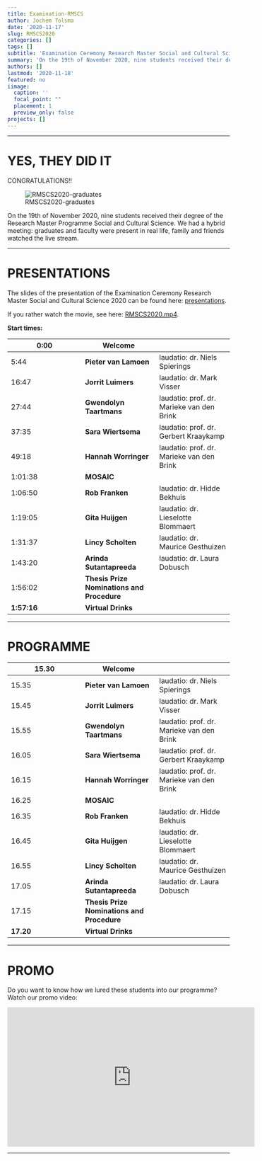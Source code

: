 ```yaml
---
title: Examination-RMSCS
author: Jochem Tolsma
date: '2020-11-17'
slug: RMSCS2020
categories: []
tags: []
subtitle: 'Examination Ceremony Research Master Social and Cultural Science 2020'
summary: 'On the 19th of November 2020, nine students received their degree of the Research Master Programme Social and Cultural Science. We had a hybrid meeting: graduates and faculty were present in real life, family and friends watched the live stream.'
authors: []
lastmod: '2020-11-18'
featured: no
iimage:
  caption: ''
  focal_point: ""
  placement: 1
  preview_only: false
projects: []
---
```


---  

# YES, THEY DID IT

CONGRATULATIONS!!

![RMSCS2020-graduates](rmscs2020.jpg) 

On the 19th of November 2020, nine students received their degree of the Research Master Programme Social and Cultural Science. We had a hybrid meeting: graduates and faculty were present in real life, family and friends watched the live stream.  

---  

# **PRESENTATIONS**

The slides of the presentation of the Examination Ceremony Research Master Social and Cultural Science 2020 can be found here: [presentations](2020uitreikingRMSCS.pdf).  

If you rather watch the movie, see here: [RMSCS2020.mp4](https://www.jtolsma.nl/rmscs2020/RMSCS.mp4).  

**Start times:**


**0:00**|**Welcome**| 
-----|-----|-----
5:44|**Pieter van Lamoen**|laudatio: dr. Niels Spierings
16:47|**Jorrit Luimers**|laudatio: dr. Mark Visser
27:44|**Gwendolyn Taartmans**|laudatio: prof. dr. Marieke van den Brink
37:35|**Sara Wiertsema**|laudatio: prof. dr. Gerbert Kraaykamp
49:18|**Hannah Worringer**|laudatio: prof. dr. Marieke van den Brink
1:01:38|**MOSAIC**| 
1:06:50|**Rob Franken**|laudatio: dr. Hidde Bekhuis
1:19:05|**Gita Huijgen**|laudatio: dr. Lieselotte Blommaert
1:31:37|**Lincy Scholten**|laudatio: dr. Maurice Gesthuizen
1:43:20|**Arinda Sutantapreeda**|laudatio: dr. Laura Dobusch
1:56:02|**Thesis Prize Nominations and Procedure**| 
**1:57:16**|**Virtual Drinks**| 


---  

# **PROGRAMME**  

15.30|**Welcome**| 
-----|-----|-----
15.35|**Pieter van Lamoen**|laudatio: dr. Niels Spierings
15.45|**Jorrit Luimers**|laudatio: dr. Mark Visser
15.55|**Gwendolyn Taartmans**|laudatio: prof. dr. Marieke van den Brink
16.05|**Sara Wiertsema**|laudatio: prof. dr. Gerbert Kraaykamp
16.15|**Hannah Worringer**|laudatio: prof. dr. Marieke van den Brink
16.25|**MOSAIC**| 
16.35|**Rob Franken**|laudatio: dr. Hidde Bekhuis
16.45|**Gita Huijgen**|laudatio: dr. Lieselotte Blommaert
16.55|**Lincy Scholten**|laudatio: dr. Maurice Gesthuizen
17.05|**Arinda Sutantapreeda**|laudatio: dr. Laura Dobusch
17.15|**Thesis Prize Nominations and Procedure**| 
**17.20**|**Virtual Drinks**| 

---  

# **PROMO**

Do you want to know how we lured these students into our programme? 
Watch our promo video: 

<iframe width="560" height="315" src="https://www.youtube.com/embed/pwSfddp4Vaw" frameborder="0" allow="accelerometer; autoplay; clipboard-write; encrypted-media; gyroscope; picture-in-picture" allowfullscreen></iframe>

---  


